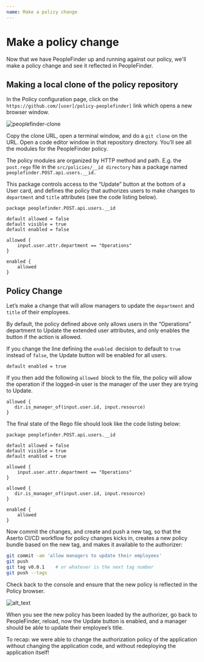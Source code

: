 ```yaml
---
name: Make a policy change
---
```



# Make a policy change

Now that we have PeopleFinder up and running against our policy, we'll make a policy change 
and see it reflected in PeopleFinder.

## Making a local clone of the policy repository

In the Policy configuration page, click on the `https://github.com/[user]/policy-peoplefinder]` link which opens a new browser window. 

![peoplefinder-clone](/peoplefinder-clone.png)

Copy the clone URL, open a terminal window, and do a `git clone` on the URL. Open a code editor window in that repository directory. You’ll see all the modules for the PeopleFinder policy.

The policy modules are organized by HTTP method and path. E.g. the `post.rego` file in the `src/policies/__id directory` has a package named `peoplefinder.POST.api.users.__id.`

This package controls access to the “Update” button at the bottom of a User card, and defines the policy that authorizes users to make changes to `department` and `title` attributes (see the code listing below).

```rego
package peoplefinder.POST.api.users.__id

default allowed = false
default visible = true
default enabled = false

allowed {
    input.user.attr.department == "Operations"
}

enabled {
    allowed
}
```

## Policy Change

Let’s make a change that will allow managers to update the `department` and `title` of their employees.

By default, the policy defined above only allows users in the “Operations” department to Update the extended user attributes, and only enables the button if the action is allowed.

If you change the line defining the `enabled `decision to default to `true `instead of `false`, the Update button will be enabled for all users.

```rego
default enabled = true
```

If you then add the following `allowed `block to the file, the policy will allow the operation if the logged-in user is the manager of the user they are trying to Update.

```rego
allowed {
   dir.is_manager_of(input.user.id, input.resource)
}
```

The final state of the Rego file should look like the code listing below:

```rego
package peoplefinder.POST.api.users.__id

default allowed = false
default visible = true
default enabled = true

allowed {
    input.user.attr.department == "Operations"
}

allowed {
   dir.is_manager_of(input.user.id, input.resource)
}

enabled {
    allowed
}
```

Now commit the changes, and create and push a new tag, so that the Aserto CI/CD workflow for policy changes kicks in, creates a new policy bundle based on the new tag, and makes it available to the authorizer:

```bash
git commit -am 'allow managers to update their employees'
git push 
git tag v0.0.1    # or whatever is the next tag number 
git push --tags
```

Check back to the console and ensure that the new policy is reflected in the Policy browser.

![alt_text](images/image30.png "image_tooltip")

When you see the new policy has been loaded by the authorizer, go back to PeopleFinder, reload, now the Update button is enabled, and a manager should be able to update their employee’s title.

To recap: we were able to change the authorization policy of the application without changing the application code, and without redeploying the application itself!
